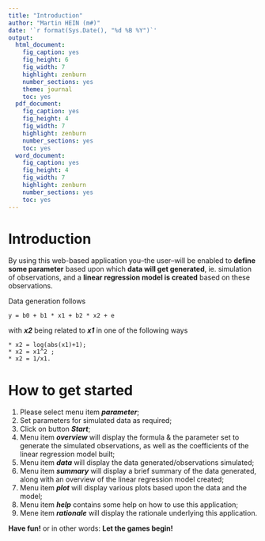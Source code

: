 ```yaml
---
title: "Introduction"
author: "Martin HEIN (m#)"
date: '`r format(Sys.Date(), "%d %B %Y")`'
output:
  html_document:
    fig_caption: yes
    fig_height: 6
    fig_width: 7
    highlight: zenburn
    number_sections: yes
    theme: journal
    toc: yes
  pdf_document:
    fig_caption: yes
    fig_height: 4
    fig_width: 7
    highlight: zenburn
    number_sections: yes
    toc: yes
  word_document:
    fig_caption: yes
    fig_height: 4
    fig_width: 7
    highlight: zenburn
    number_sections: yes
    toc: yes
---
```

# Introduction
By using this web-based application you--the user--will be enabled to **define some parameter** based upon which **data will get generated**, ie. simulation of observations, and a **linear regression model is created** based on these observations.

Data generation follows 

    y = b0 + b1 * x1 + b2 * x2 + e  

with _**x2**_ being related to _**x1**_ in one of the following ways

    * x2 = log(abs(x1)+1);  
    * x2 = x1^2 ;  
    * x2 = 1/x1.  

# How to get started

1. Please select menu item _**parameter**_;
2. Set parameters for simulated data as required;
3. Click on button _**Start**_;
4. Menu item _**overview**_ will display the formula & the parameter set to generate the simulated observations, as well as the coefficients of the linear regression model built;
4. Menu item _**data**_ will display the data generated/observations simulated;
5. Menu item _**summary**_ will display a brief summary of the data generated, along with an overview of the linear regression model created;
6. Menu item _**plot**_ will display various plots based upon the data and the model;
7. Menu item _**help**_ contains some help on how to use this application;
8. Mene item _**rationale**_ will display the rationale underlying this application.

**Have fun!** or in other words: **Let the games begin!**
